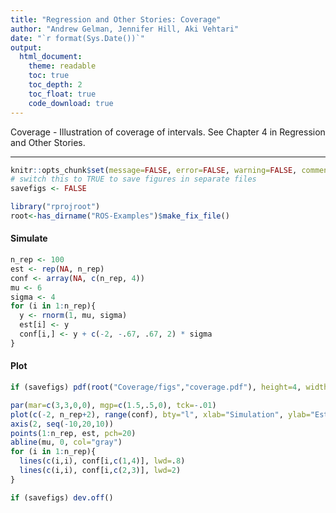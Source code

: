 ```yaml
---
title: "Regression and Other Stories: Coverage"
author: "Andrew Gelman, Jennifer Hill, Aki Vehtari"
date: "`r format(Sys.Date())`"
output:
  html_document:
    theme: readable
    toc: true
    toc_depth: 2
    toc_float: true
    code_download: true
---
```

Coverage - Illustration of coverage of intervals. See Chapter 4 in
Regression and Other Stories.

-------------


```r
knitr::opts_chunk$set(message=FALSE, error=FALSE, warning=FALSE, comment=NA)
# switch this to TRUE to save figures in separate files
savefigs <- FALSE

```
```r
library("rprojroot")
root<-has_dirname("ROS-Examples")$make_fix_file()
```

#### Simulate

```r
n_rep <- 100
est <- rep(NA, n_rep)
conf <- array(NA, c(n_rep, 4))
mu <- 6
sigma <- 4
for (i in 1:n_rep){
  y <- rnorm(1, mu, sigma)
  est[i] <- y
  conf[i,] <- y + c(-2, -.67, .67, 2) * sigma
}
```

#### Plot

```r
if (savefigs) pdf(root("Coverage/figs","coverage.pdf"), height=4, width=8)
```
```r
par(mar=c(3,3,0,0), mgp=c(1.5,.5,0), tck=-.01)
plot(c(-2, n_rep+2), range(conf), bty="l", xlab="Simulation", ylab="Estimate, 50%, and 95% confidence interval", xaxs="i", yaxt="n", type="n")
axis(2, seq(-10,20,10))
points(1:n_rep, est, pch=20)
abline(mu, 0, col="gray")
for (i in 1:n_rep){
  lines(c(i,i), conf[i,c(1,4)], lwd=.8)
  lines(c(i,i), conf[i,c(2,3)], lwd=2)
}
```
```r
if (savefigs) dev.off()
```

